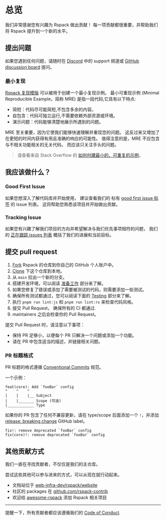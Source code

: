 # 总览

我们非常感谢您有兴趣为 Rspack 做出贡献！
每一项贡献都很重要，并帮助我们将 Rspack 提升到一个新的水平。

## 提出问题

如果您遇到任何问题，请随时在 [Discord](https://discord.gg/sYK4QjyZ4V) 中的 support 频道或 [GitHub discussion board](https://github.com/web-infra-dev/rspack/discussions) 提问。

### 最小复现

[Rspack 复现模版](https://github.com/web-infra-dev/rspack-repro) 可以被用于创建一个最小复现示例。
最小可重现示例 (Minimal Reproducible Example，简称 MRE) 是指一段代码,它具有以下特点:

- 简短：代码尽可能简短,不包含多余的内容。
- 自包含：代码可独立运行,不需要依赖外部资源或环境。
- 演示问题：代码能够清楚地展示所遇到的问题。

MRE 至关重要，因为它使我们能够快速理解并重现您的问题。
这反过来又增加了在更短的时间内获得有用且准确的响应的可能性。
值得注意的是，MRE 不应包含与不相关功能相关的无关代码，
而应该只关注手头的问题。

> 请查看来自 Stack Overflow 的 [如何创建最小的、可重复的示例](https://stackoverflow.com/help/minimal-reproducible-example)。

## 我应该做什么？

### Good First Issue

如果您想深入了解代码库并开始使用，
建议查看我们的 标有 [good first issue 标签](https://github.com/web-infra-dev/rspack/issues?q=is%3Aissue+is%3Aopen+sort%3Aupdated-desc+label%3A%22good+first+issue%22) 的 issue 列表。
这将帮助您熟悉该项目并开始做出贡献。

### Tracking Issue

如果您有兴趣了解我们项目的方向并希望解决与我们优先事项相符的问题，
我们的 [正在跟踪 issues 列表](https://github.com/web-infra-dev/rspack/issues?q=is%3Aopen+label%3A%22tracking+issue%22+sort%3Aupdated-desc) 概括了我们的进展和当前目标。

## 提交 pull request

1. [Fork](https://help.github.com/articles/fork-a-repo/) Rspack 的仓库到你自己的 GitHub 个人账户中。
2. [Clone](https://help.github.com/articles/cloning-a-repository/) 下这个仓库到本地。
3. 从 `main` 拉出一个新的分支。
4. 搭建开发环境，可以阅读 [准备工作](/contribute/development/prerequisites) 部分来了解。
5. 如果您修复了错误或添加了需要被测试的代码，则需要添加一些测试。
6. 确保所有测试都通过，您可以阅读下面的 [Testing](/contribute/development/testing) 部分来了解。
7. 执行 `pnpm run lint:js` 和 `pnpm run lint:rs` 来检查代码风格。
8. 提交 Pull Request， 确保所有的 CI 都通过.
9. maintainers 之后会检查你的 Pull Request。

提交 Pull Request 时，请注意以下事项：

- 保持 PR 足够小，以便每个 PR 只解决一个问题或添加一个功能。
- 请在 PR 中包含适当的描述，并链接相关问题。

### PR 标题格式

PR 标题的格式遵循 [Conventional Commits](https://www.conventionalcommits.org/) 规范。

一个示例：

```
feat(core): Add `fooBar` config
^    ^    ^
|    |    |__ Subject
|    |_______ Scope (可选)
|____________ Type
```

如果你的 PR 包含了任何不兼容更新，请在 type/scope 后面添加一个 `!`，并添加 [release: breaking change](https://github.com/web-infra-dev/rspack/labels) GitHub label。

```text
fix!: remove deprecated `fooBar` config
fix(core)!: remove deprecated `fooBar` config
```

## 其他贡献方式

我们一直在寻找贡献者，不仅仅是我们的主仓库。

尝试这些其他可以参与进来的方式，可以从现在就行动起来。

- 文档站位于 [web-infra-dev/rspack/website](https://github.com/web-infra-dev/rspack/tree/main/website)
- 社区的 packages 在 [github.com/rspack-contrib](https://github.com/rspack-contrib)
- 欢迎给 [awesome-rspack](https://github.com/web-infra-dev/awesome-rspack) 添加 Rspack 相关项目

---

提醒一下，所有贡献者都应该遵循我们的 [Code of Conduct](https://github.com/web-infra-dev/rspack/blob/main/CODE_OF_CONDUCT.md).
